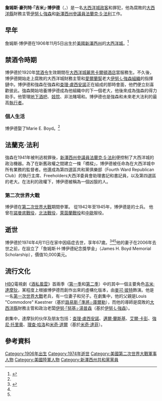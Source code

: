{{noteTA
|G1=Show
|G2=TV
}}
{{Infobox politician
| name               = 吉米·博伊德<br />Jimmy Boyd
| birth_name         = James H. Boyd
| order              = [[大西洋城|大西洋城]] 第四{{link-en|選區 (選舉分區)|Ward (electoral subdivision)|選區}}{{link-en|高級市政官|Alderman}}
| term_start         = 1920年代末期
| term_end           = 1970年代早期
| order2             = Freeholders大西洋理事會的[[大西洋縣|大西洋縣]][[議員|議員]]
| term_start2        = 1930年代
| term_end2          = 1970年代
| birth_date         = {{Birth date|1906|11|05}}
| birth_place        = {{USA}}[[新澤西州|新澤西州]][[大西洋城|大西洋城]]
| death_date         = {{Death date and age|1974|04|11|1906|11|05}}
| death_place        = {{USA}}[[新澤西州|新澤西州]][[大西洋城|大西洋城]]
| nationality        = [[美國人|美國人]]
| other_name         = Boydie
| party              = [[共和黨_(美國)|共和黨]]
| spouse             = Marie E. Boyd<ref name="$10,000 Scholarship">{{Cite web |url = http://www.atlantic.edu/about/news/article.php?article=322 |title = ACCC Receives $10,000 Bequest, Establishes Scholarship in Memory of Former Atlantic County Clerk |date = 2007-04-04 |publisher = Atlantic Cape Community College |language = en |deadurl = yes |archiveurl = https://web.archive.org/web/20150923175820/http://www.atlantic.edu/about/news/article.php?article=322 |archivedate = 2015-09-23 |access-date = 2017-01-02 }}</ref>
| occupation         = [[政治人物|政客]]、{{link-en|詐騙 (犯罪)|Racket (crime)|詐騙者}}、[[私酒販|私酒販]]、[[士兵|士兵]]、[[行李服務員|行李服務員]]
| allegiance         = [[美國陸軍|美國陸軍]]、{{link-en|第79步兵師 (美國)|79th Infantry Division (United States)|第79步兵師}}
| serviceyears= 1942年–1945年
| battles            = [[第二次世界大戰|第二次世界大戰]]<br />[[大君主作戰|諾曼第]]<br />[[諾曼第戰役|北部法國]]<br />[[盟軍由巴黎到萊茵的推進|萊茵蘭]]<br />[[中歐會戰|中歐]]
| awards             = [[第二次世界大戰勝利獎章|第二次世界大戰勝利獎章]]<br />{{link-en|
歐非中東戰役獎章|European–African–Middle Eastern Campaign Medal|EAME獎章}}<br />[[銅星勳章|銅星勳章]]
}}
'''詹姆斯·豪列特·「吉米」·博伊德'''（{{lang-en|'''James Howlett -{"Jimmy"}- Boyd'''}}，{{bd|1906年|11月5日|1974年|4月11日}}）是一名[[大西洋城|大西洋城]][[政客|政客]]和罪犯，他為腐敗的[[大西洋縣|大西洋縣]]財務主管[[伊努·L·強森|伊努·L·強森]]和[[新澤西州參議院|新澤西州參議員]][[法蘭克·S·法利|法蘭克·S·法利]]工作。

== 早年 ==
詹姆斯·博伊德在1906年11月5日出生於[[美國|美國]][[新澤西州|新澤西州]]的[[大西洋城|大西洋城]]。<ref name="Is Jimmy Darmody based on a real person?">{{Cite web |url = http://www.historyvshollywood.com/reelfaces/boardwalkempire.php |title = BOARDWALK EMPIRE (2010-2014) |publisher = HistoryvsHollywood.com |language = en |access-date = 2017-01-02 |archive-date = 2020-12-07 |archive-url = https://web.archive.org/web/20201207175737/https://www.historyvshollywood.com/reelfaces/boardwalkempire.php |dead-url = no }}</ref>

== 禁酒令時期 ==
博伊德於1920年[[禁酒令|禁酒令]]生效期間在[[大西洋城麗思卡爾頓酒店|大西洋城麗思卡爾頓酒店]]當服務生。不久後，博伊德開始走上腐敗的大西洋城財務主管和{{link-en|南澤西|South Jersey}}[[愛爾蘭幫|愛爾蘭幫]]老大[[伊努·L·強森|伊努·L·強森]][[努基·強森的組織|組織]]的指揮鏈中。博伊德和強森在強森和[[查理·盧西安諾|查理·盧西安諾]]正在組成{{link-en|聯合會 (集團)|The Combined (Group)|七大集團}}的那時會面，他們便立刻喜歡彼此。強森開始培養博伊德成為他組織中的下一個老大，他後來成為強森的得力助手。他管理[[地下酒吧|地下酒吧]]、[[妓院|妓院]]、非法賭場和{{link-en|彩票賭博|Numbers game|彩票勾當}}。博伊德也是強森和未來老大法利的最高[[黑幫執行者|執行者]]。

=== 個人生活 ===
博伊德娶了Marie E. Boyd。<ref name="$10,000 Scholarship" />

== 法蘭克·法利 ==
強森在1941年被判逃稅罪後，[[新澤西州參議院|新澤西州參議員]][[法蘭克·S·法利|法蘭克·S·法利]]便控制了大西洋城的政治機器。為了在新舊政權之間建立一條「橋樑」，博伊德被任命為在大西洋城中所有業務的監督者。他還成為第四選區共和黨俱樂部（Fourth Ward Republican Club）的執行主席、Freeholders大西洋委員會助理書記和書記員，以及第四選區的老大。在法利的政權下，博伊德被稱為一個凶狠的人。

=== 第二次世界大戰 ===
博伊德在[[第二次世界大戰|第二次世界大戰]]期間參軍。 從1942年至1945年，博伊德是{{link-en|第79步兵師 (美國)|79th Infantry Division (United States)|第79步兵師}}的士兵。 他曾在[[大君主作戰|諾曼底戰役]]，[[諾曼第戰役|北法戰役]]，[[盟軍由巴黎到萊茵的推進|萊茵蘭戰役]]和[[中歐會戰|中歐]]服役。

== 逝世 ==
博伊德於1974年4月11日在家中因癌症去世，享年67歲。<ref>{{Cite web |url = https://news.google.com/newspapers?nid=1955&dat=19740412&id=KgQrAAAAIBAJ&sjid=x5cFAAAAIBAJ&pg=6073,895020&hl=en |title = "Political Figure-James Boyd dies" |date = 1974-04-12 |language = en |access-date = 2017-01-02 |archive-date = 2016-04-20 |archive-url = https://web.archive.org/web/20160420225746/https://news.google.com/newspapers?nid=1955&dat=19740412&id=KgQrAAAAIBAJ&sjid=x5cFAAAAIBAJ&pg=6073,895020&hl=en |dead-url = no }}</ref><ref name="$10,000 Scholarship" /><ref name="Is Jimmy Darmody based on a real person?" />他的妻子在2006年去世之前，在{{link-en|大西洋海角社區學院|Atlantic Cape Community College}}設立了「詹姆斯·H·博伊德紀念獎學金」（James H. Boyd Memorial Scholarship），價值10,000美元。

== 流行文化 ==
[[HBO|HBO]]電視劇《[[酒私風雲|酒私風雲]]》首兩季（[[酒私風雲_(第一季)|第一季]]和[[酒私風雲_(第二季)|第二季]]）中的其中一個主要角色[[吉米·達摩狄|吉米·達摩狄]]，某程度上根據博伊德而創作出來的虛構化版本，由[[麥可·彼特|麥可·彼特]]飾演。他是一名[[第一次世界大戰|第一次世界大戰]]老兵，有一位妻子和兒子。在劇集中，他的父親是Louis "Commodore" Kaestner（基於[[路易斯·庫爾勒|路易斯·「準將」·庫爾勒]]），而他的導師是腐敗的[[大西洋縣|大西洋縣]]財務主管和政治老闆[[努基·湯普森|伊努·「努基」·湯普森]]（基於[[伊努·L·強森|伊努·L·強森]]）。

劇集中，達摩狄的伙伴及朋友包括：[[查理·盧西安諾|查理·盧西安諾]]、[[邁爾·蘭斯基|邁爾·蘭斯基]]、[[艾爾·卡彭|艾爾·卡彭]]、[[強尼·托里奧|強尼·托里奧]]、[[理查·哈洛|理查·哈洛]]和[[米奇·道爾|米奇·道爾]]（基於[[米奇·達菲|米奇·達菲]]）。

== 參考資料 ==
{{Reflist}}

[[Category:1906年出生|Category:1906年出生]]
[[Category:1974年逝世|Category:1974年逝世]]
[[Category:美國第二次世界大戰軍事人物|Category:美國第二次世界大戰軍事人物]]
[[Category:美國陸軍人物|Category:美國陸軍人物]]
[[Category:新澤西州共和黨黨員|Category:新澤西州共和黨黨員]]